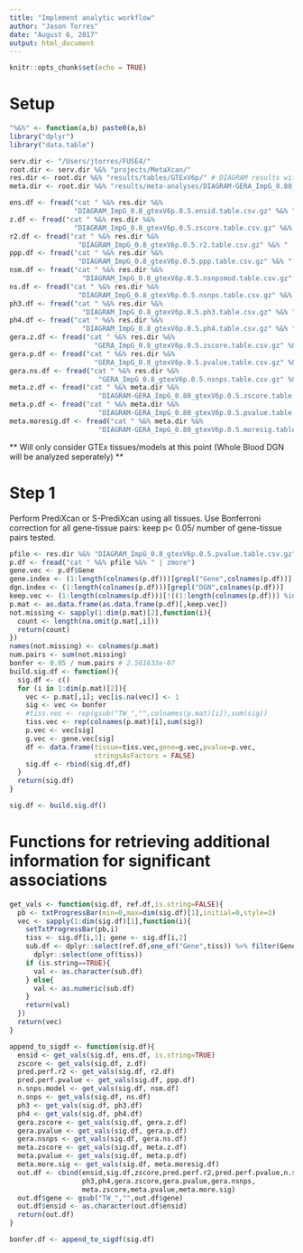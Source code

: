 ```yaml
---
title: "Implement analytic workflow"
author: "Jason Torres"
date: "August 6, 2017"
output: html_document
---
```


```r
knitr::opts_chunk$set(echo = TRUE)
```

# Setup
```r

"%&%" <- function(a,b) paste0(a,b)
library("dplyr")
library("data.table")

serv.dir <- "/Users/jtorres/FUSE4/"
root.dir <- serv.dir %&% "projects/MetaXcan/"
res.dir <- root.dir %&% "results/tables/GTExV6p/" # DIAGRAM results with COLOC output appended 
meta.dir <- root.dir %&% "results/meta-analyses/DIAGRAM-GERA_ImpG_0.80_gtexV6p/tables/"

ens.df <- fread("cat " %&% res.dir %&% 
                "DIAGRAM_ImpG_0.8_gtexV6p.0.5.ensid.table.csv.gz" %&% " | zmore")
z.df <- fread("cat " %&% res.dir %&% 
                "DIAGRAM_ImpG_0.8_gtexV6p.0.5.zscore.table.csv.gz" %&% " | zmore")
r2.df <- fread("cat " %&% res.dir %&% 
                 "DIAGRAM_ImpG_0.8_gtexV6p.0.5.r2.table.csv.gz" %&% " | zmore")
ppp.df <- fread("cat " %&% res.dir %&% 
                 "DIAGRAM_ImpG_0.8_gtexV6p.0.5.ppp.table.csv.gz" %&% " | zmore")
nsm.df <- fread("cat " %&% res.dir %&% 
                  "DIAGRAM_ImpG_0.8_gtexV6p.0.5.nsnpsmod.table.csv.gz" %&% " | zmore")
ns.df <- fread("cat " %&% res.dir %&% 
                 "DIAGRAM_ImpG_0.8_gtexV6p.0.5.nsnps.table.csv.gz" %&% " | zmore")
ph3.df <- fread("cat " %&% res.dir %&% 
                  "DIAGRAM_ImpG_0.8_gtexV6p.0.5.ph3.table.csv.gz" %&% " | zmore")
ph4.df <- fread("cat " %&% res.dir %&% 
                  "DIAGRAM_ImpG_0.8_gtexV6p.0.5.ph4.table.csv.gz" %&% " | zmore")
gera.z.df <- fread("cat " %&% res.dir %&% 
                     "GERA_ImpG_0.8_gtexV6p.0.5.zscore.table.csv.gz" %&% " | zmore")
gera.p.df <- fread("cat " %&% res.dir %&% 
                     "GERA_ImpG_0.8_gtexV6p.0.5.pvalue.table.csv.gz" %&% " | zmore")
gera.ns.df <- fread("cat " %&% res.dir %&% 
                      "GERA_ImpG_0.8_gtexV6p.0.5.nsnps.table.csv.gz" %&% " | zmore")
meta.z.df <- fread("cat " %&% meta.dir %&% 
                      "DIAGRAM-GERA_ImpG_0.80_gtexV6p.0.5.zscore.table.csv.gz" %&% " | zmore")
meta.p.df <- fread("cat " %&% meta.dir %&% 
                      "DIAGRAM-GERA_ImpG_0.80_gtexV6p.0.5.pvalue.table.csv.gz" %&% " | zmore")
meta.moresig.df <- fread("cat " %&% meta.dir %&% 
                      "DIAGRAM-GERA_ImpG_0.80_gtexV6p.0.5.moresig.table.csv.gz" %&% " | zmore")

```


** Will only consider GTEx tissues/models at this point (Whole Blood DGN will be analyzed seperately) **  

# Step 1 

Perform PrediXcan or S-PrediXcan using all tissues. Use Bonferroni correction for all gene-tissue pairs: keep p< 0.05/ number of gene-tissue pairs tested.

```r

pfile <- res.dir %&% "DIAGRAM_ImpG_0.8_gtexV6p.0.5.pvalue.table.csv.gz"
p.df <- fread("cat " %&% pfile %&% " | zmore")
gene.vec <- p.df$Gene
gene.index <- (1:length(colnames(p.df)))[grepl("Gene",colnames(p.df))]
dgn.index <- (1:length(colnames(p.df)))[grepl("DGN",colnames(p.df))]
keep.vec <- (1:length(colnames(p.df)))[!((1:length(colnames(p.df))) %in% c(gene.index,dgn.index))]
p.mat <- as.data.frame(as.data.frame(p.df)[,keep.vec])
not.missing <- sapply(1:dim(p.mat)[2],function(i){
  count <- length(na.omit(p.mat[,i]))
  return(count)
})
names(not.missing) <- colnames(p.mat)
num.pairs <- sum(not.missing)
bonfer <- 0.05 / num.pairs # 2.561633e-07
build.sig.df <- function(){
  sig.df <- c() 
  for (i in 1:dim(p.mat)[2]){
    vec <- p.mat[,i]; vec[is.na(vec)] <- 1
    sig <- vec <= bonfer
    #tiss.vec <- rep(gsub("TW_","",colnames(p.mat)[i]),sum(sig))
    tiss.vec <- rep(colnames(p.mat)[i],sum(sig))
    p.vec <- vec[sig]
    g.vec <- gene.vec[sig]
    df <- data.frame(tissue=tiss.vec,gene=g.vec,pvalue=p.vec,
                     stringsAsFactors = FALSE)
    sig.df <- rbind(sig.df,df)
  }
  return(sig.df)
}

sig.df <- build.sig.df()

```


# Functions for retrieving additional information for significant associations 


```r

get_vals <- function(sig.df, ref.df,is.string=FALSE){
  pb <- txtProgressBar(min=0,max=dim(sig.df)[1],initial=0,style=3)
  vec <- sapply(1:dim(sig.df)[1],function(i){
    setTxtProgressBar(pb,i)
    tiss <- sig.df[i,1]; gene <- sig.df[i,2]
    sub.df <- dplyr::select(ref.df,one_of("Gene",tiss)) %>% filter(Gene==gene) %>% 
      dplyr::select(one_of(tiss))
    if (is.string==TRUE){
      val <- as.character(sub.df)
    } else{
      val <- as.numeric(sub.df)
    }
    return(val)
  })
  return(vec)
}

append_to_sigdf <- function(sig.df){
  ensid <- get_vals(sig.df, ens.df, is.string=TRUE)
  zscore <- get_vals(sig.df, z.df)
  pred.perf.r2 <- get_vals(sig.df, r2.df) 
  pred.perf.pvalue <- get_vals(sig.df, ppp.df) 
  n.snps.model <- get_vals(sig.df, nsm.df) 
  n.snps <- get_vals(sig.df, ns.df)
  ph3 <- get_vals(sig.df, ph3.df)
  ph4 <- get_vals(sig.df, ph4.df)
  gera.zscore <- get_vals(sig.df, gera.z.df)
  gera.pvalue <- get_vals(sig.df, gera.p.df)
  gera.nsnps <- get_vals(sig.df, gera.ns.df)
  meta.zscore <- get_vals(sig.df, meta.z.df)
  meta.pvalue <- get_vals(sig.df, meta.p.df)
  meta.more.sig <- get_vals(sig.df, meta.moresig.df)
  out.df <- cbind(ensid,sig.df,zscore,pred.perf.r2,pred.perf.pvalue,n.snps.model,n.snps,
                  ph3,ph4,gera.zscore,gera.pvalue,gera.nsnps,
                  meta.zscore,meta.pvalue,meta.more.sig)
  out.df$gene <- gsub("TW_","",out.df$gene)
  out.df$ensid <- as.character(out.df$ensid)
  return(out.df)
}

bonfer.df <- append_to_sigdf(sig.df)
```



